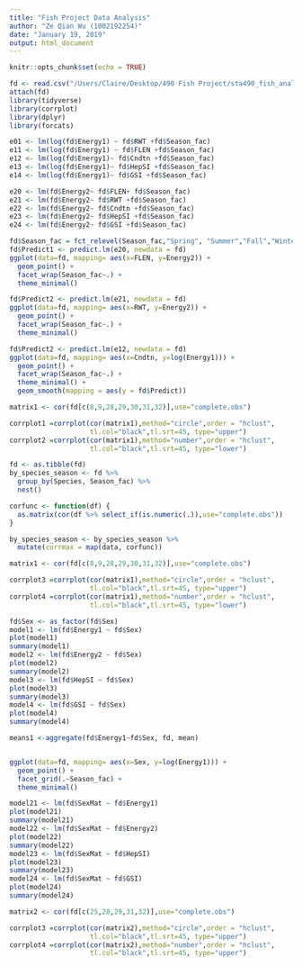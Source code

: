 ```yaml
---
title: "Fish Project Data Analysis"
author: "Ze Qian Wu (1002192254)"
date: "January 19, 2019"
output: html_document
---
```


```r
knitr::opts_chunk$set(echo = TRUE)
```

```r
fd <- read.csv("/Users/Claire/Desktop/490 Fish Project/sta490_fish_analysis/CleanData_scripted.csv")
attach(fd)
library(tidyverse)
library(corrplot)
library(dplyr)
library(forcats)
```


```r
e01 <- lm(log(fd$Energy1) ~ fd$RWT +fd$Season_fac)
e11 <- lm(log(fd$Energy1) ~ fd$FLEN +fd$Season_fac)
e12 <- lm(log(fd$Energy1)~ fd$Cndtn +fd$Season_fac)
e13 <- lm(log(fd$Energy1)~ fd$HepSI +fd$Season_fac)
e14 <- lm(log(fd$Energy1)~ fd$GSI +fd$Season_fac)

e20 <- lm(fd$Energy2~ fd$FLEN+ fd$Season_fac)
e21 <- lm(fd$Energy2~ fd$RWT +fd$Season_fac)
e22 <- lm(fd$Energy2~ fd$Cndtn +fd$Season_fac)
e23 <- lm(fd$Energy2~ fd$HepSI +fd$Season_fac)
e24 <- lm(fd$Energy2~ fd$GSI +fd$Season_fac)

```


```r
fd$Season_fac = fct_relevel(Season_fac,"Spring", "Summer","Fall","Winter")
fd$Predict1 <- predict.lm(e20, newdata = fd)
ggplot(data=fd, mapping= aes(x=FLEN, y=Energy2)) +
  geom_point() +
  facet_wrap(Season_fac~.) +
  theme_minimal() 

```
```r
fd$Predict2 <- predict.lm(e21, newdata = fd)
ggplot(data=fd, mapping= aes(x=RWT, y=Energy2)) +
  geom_point() +
  facet_wrap(Season_fac~.) +
  theme_minimal() 


```






```r
fd$Predict2 <- predict.lm(e12, newdata = fd)
ggplot(data=fd, mapping= aes(x=Cndtn, y=log(Energy1))) +
  geom_point() +
  facet_wrap(Season_fac~.) +
  theme_minimal() +
  geom_smooth(mapping = aes(y = fd$Predict))
```


```r
matrix1 <- cor(fd[c(8,9,28,29,30,31,32)],use="complete.obs")

corrplot1 =corrplot(cor(matrix1),method="circle",order = "hclust",
                    tl.col="black",tl.srt=45, type="upper")
corrplot2 =corrplot(cor(matrix1),method="number",order = "hclust",
                    tl.col="black",tl.srt=45, type="lower")
```

```r
fd <- as.tibble(fd)
by_species_season <- fd %>%
  group_by(Species, Season_fac) %>%
  nest()

corfunc <- function(df) {
  as.matrix(cor(df %>% select_if(is.numeric(.)),use="complete.obs"))
}

by_species_season <- by_species_season %>%
  mutate(corrmax = map(data, corfunc))

matrix1 <- cor(fd[c(8,9,28,29,30,31,32)],use="complete.obs")

corrplot3 =corrplot(cor(matrix1),method="circle",order = "hclust",
                    tl.col="black",tl.srt=45, type="upper")
corrplot4 =corrplot(cor(matrix1),method="number",order = "hclust",
                    tl.col="black",tl.srt=45, type="lower")
```


```r
fd$Sex <- as_factor(fd$Sex)
model1 <- lm(fd$Energy1 ~ fd$Sex)
plot(model1)
summary(model1)
model2 <- lm(fd$Energy2 ~ fd$Sex)
plot(model2)
summary(model2)
model3 <- lm(fd$HepSI ~ fd$Sex)
plot(model3)
summary(model3)
model4 <- lm(fd$GSI ~ fd$Sex)
plot(model4)
summary(model4)


```

```r
means1 <-aggregate(fd$Energy1~fd$Sex, fd, mean)


ggplot(data=fd, mapping= aes(x=Sex, y=log(Energy1))) +
  geom_point() +
  facet_grid(.~Season_fac) +
  theme_minimal() 

```




```r
model21 <- lm(fd$SexMat ~ fd$Energy1)
plot(model21)
summary(model21)
model22 <- lm(fd$SexMat ~ fd$Energy2)
plot(model22)
summary(model22)
model23 <- lm(fd$SexMat ~ fd$HepSI)
plot(model23)
summary(model23)
model24 <- lm(fd$SexMat ~ fd$GSI)
plot(model24)
summary(model24)

```

```r

matrix2 <- cor(fd[c(25,28,29,31,32)],use="complete.obs")

corrplot3 =corrplot(cor(matrix2),method="circle",order = "hclust",
                    tl.col="black",tl.srt=45, type="upper")
corrplot4 =corrplot(cor(matrix2),method="number",order = "hclust",
                    tl.col="black",tl.srt=45, type="upper")
```

